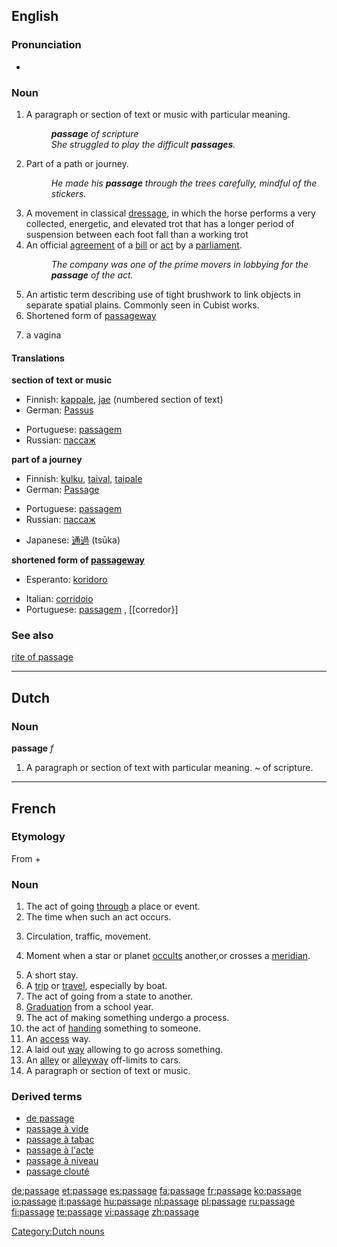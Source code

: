==English==

{{rank|touch|higher|military|891|passage|wood|matters|physical}}

===Pronunciation===
{{IPA|/ˈpæsɪʤ/}}
*{{audio|en-us-passage.ogg|Audio (US)}}

===Noun===
{{en-noun}}

# <!--DefA-->A paragraph or section of text or music with particular meaning.
#: '''''passage''' of scripture''
#:''She struggled to play the difficult '''passages'''.''
# <!--DefA-->Part of a path or journey.
#:''He made his '''passage''' through the trees carefully, mindful of the stickers.''
# <!--DefC-->A movement in classical [[dressage]], in which the horse performs a very collected, energetic, and elevated trot that has a longer period of suspension between each foot fall than a working trot
# An official [[agreement]] of a [[bill]] or [[act]] by a [[parliament]].
#: ''The company was one of the prime movers in lobbying for the '''passage''' of the act.''
# <!--DefD-->An artistic term describing use of tight brushwork to link objects in separate spatial plains.  Commonly seen in Cubist works.
# Shortened form of [[passageway]]
# {{slang|lang=en}} a vagina

====Translations====
<!--DefA-->'''section of text or music'''
{{top}}
*Finnish: [[kappale]], [[jae]] (numbered section of text)
*German: [[Passus]] {{m}}
{{mid}}
*Portuguese: [[passagem]] {{f}}
*Russian: [[пассаж]]
{{bottom}}

<!--DefB-->'''part of a journey'''
{{top}}
*Finnish: [[kulku]], [[taival]], [[taipale]]
*German: [[Passage]] {{f}}
{{mid}}
*Portuguese: [[passagem]] {{f}}
*Russian: [[пассаж]]
{{bottom}}

{{trans-top|an official agreement of a bill or act}}
{{trans-mid}}
*Japanese: [[通過]] (tsūka)
{{trans-bottom}}

<!--DefE-->'''shortened form of [[passageway]]'''
{{top}}
*Esperanto: [[koridoro]]
{{mid}}
*Italian: [[corridoio]] {{m}}
*Portuguese: [[passagem]] {{f}}, [[corredor}] {{m}}
{{bottom}}

===See also===
[[rite of passage]]

----

==Dutch==

===Noun===
'''passage''' ''f''

# <!--DefA-->A paragraph or section of text with particular meaning.  ~ of scripture.

[[Category:Dutch nouns]]

----

==French==

===Etymology===
From {{term|passer#French|passer}} + {{term|-age}}

===Noun===
{{fr-noun|m}}

# The act of going [[through]] a place or event.
# The time when such an act occurs.
# {{uncountable}} Circulation, traffic, movement.
# {{astronomy|lang=fr}} Moment when a star or planet [[occult]]s another,or crosses a [[meridian]].
# A short stay.
# A [[trip]] or [[travel]], especially by boat.
# The act of going from a state to another.
# [[Graduation]] from a school year.
# The act of making something undergo a process.
# the act of [[hand]]ing something to someone.
# An [[access]] way.
# A laid out [[way]] allowing to go across something.
# An [[alley]] or [[alleyway]] off-limits to cars.
# A paragraph or section of text or music.

===Derived terms===
*[[de passage]]
*[[passage à vide]]
*[[passage à tabac]]
*[[passage à l'acte]]
*[[passage à niveau]]
*[[passage clouté]]

[[de:passage]]
[[et:passage]]
[[es:passage]]
[[fa:passage]]
[[fr:passage]]
[[ko:passage]]
[[io:passage]]
[[it:passage]]
[[hu:passage]]
[[nl:passage]]
[[pl:passage]]
[[ru:passage]]
[[fi:passage]]
[[te:passage]]
[[vi:passage]]
[[zh:passage]]